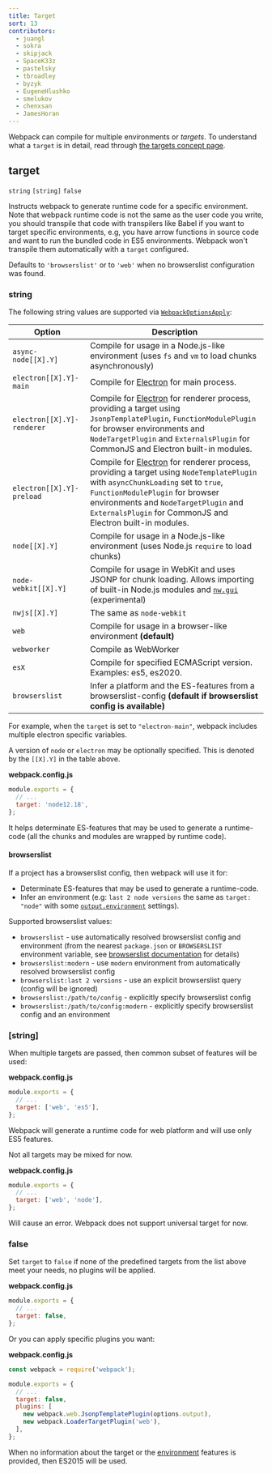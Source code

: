 ```yaml
---
title: Target
sort: 13
contributors:
  - juangl
  - sokra
  - skipjack
  - SpaceK33z
  - pastelsky
  - tbroadley
  - byzyk
  - EugeneHlushko
  - smelukov
  - chenxsan
  - JamesHoran
---
```


Webpack can compile for multiple environments or _targets_. To understand what a `target` is in detail, read through [the targets concept page](/concepts/targets/).

## target

`string` `[string]` `false`

Instructs webpack to generate runtime code for a specific environment. Note that webpack runtime code is not the same as the user code you write, you should transpile that code with transpilers like Babel if you want to target specific environments, e.g, you have arrow functions in source code and want to run the bundled code in ES5 environments. Webpack won't transpile them automatically with a `target` configured.

Defaults to `'browserslist'` or to `'web'` when no browserslist configuration was found.

### string

The following string values are supported via [`WebpackOptionsApply`](https://github.com/webpack/webpack/blob/main/lib/WebpackOptionsApply.js):

| Option                     | Description                                                                                                                                                                                                                                                                                          |
| -------------------------- | ---------------------------------------------------------------------------------------------------------------------------------------------------------------------------------------------------------------------------------------------------------------------------------------------------- |
| `async-node[[X].Y]`        | Compile for usage in a Node.js-like environment (uses `fs` and `vm` to load chunks asynchronously)                                                                                                                                                                                                   |
| `electron[[X].Y]-main`     | Compile for [Electron](https://electronjs.org/) for main process.                                                                                                                                                                                                                                    |
| `electron[[X].Y]-renderer` | Compile for [Electron](https://electronjs.org/) for renderer process, providing a target using `JsonpTemplatePlugin`, `FunctionModulePlugin` for browser environments and `NodeTargetPlugin` and `ExternalsPlugin` for CommonJS and Electron built-in modules.                                       |
| `electron[[X].Y]-preload`  | Compile for [Electron](https://electronjs.org/) for renderer process, providing a target using `NodeTemplatePlugin` with `asyncChunkLoading` set to `true`, `FunctionModulePlugin` for browser environments and `NodeTargetPlugin` and `ExternalsPlugin` for CommonJS and Electron built-in modules. |
| `node[[X].Y]`              | Compile for usage in a Node.js-like environment (uses Node.js `require` to load chunks)                                                                                                                                                                                                              |
| `node-webkit[[X].Y]`       | Compile for usage in WebKit and uses JSONP for chunk loading. Allows importing of built-in Node.js modules and [`nw.gui`](http://docs.nwjs.io/en/latest/) (experimental)                                                                                                                             |
| `nwjs[[X].Y]`              | The same as `node-webkit`                                                                                                                                                                                                                                                                            |
| `web`                      | Compile for usage in a browser-like environment **(default)**                                                                                                                                                                                                                                        |
| `webworker`                | Compile as WebWorker                                                                                                                                                                                                                                                                                 |
| `esX`                      | Compile for specified ECMAScript version. Examples: es5, es2020.                                                                                                                                                                                                                                     |
| `browserslist`             | Infer a platform and the ES-features from a browserslist-config **(default if browserslist config is available)**                                                                                                                                                                                    |

For example, when the `target` is set to `"electron-main"`, webpack includes multiple electron specific variables.

A version of `node` or `electron` may be optionally specified. This is denoted by the `[[X].Y]` in the table above.

**webpack.config.js**

```js
module.exports = {
  // ...
  target: 'node12.18',
};
```

It helps determinate ES-features that may be used to generate a runtime-code (all the chunks and modules are wrapped by runtime code).

#### browserslist

If a project has a browserslist config, then webpack will use it for:

- Determinate ES-features that may be used to generate a runtime-code.
- Infer an environment (e.g: `last 2 node versions` the same as `target: "node"` with some [`output.environment`](/configuration/output/#outputenvironment) settings).

Supported browserslist values:

- `browserslist` - use automatically resolved browserslist config and environment (from the nearest `package.json` or `BROWSERSLIST` environment variable, see [browserslist documentation](https://github.com/browserslist/browserslist#queries) for details)
- `browserslist:modern` - use `modern` environment from automatically resolved browserslist config
- `browserslist:last 2 versions` - use an explicit browserslist query (config will be ignored)
- `browserslist:/path/to/config` - explicitly specify browserslist config
- `browserslist:/path/to/config:modern` - explicitly specify browserslist config and an environment

### [string]

When multiple targets are passed, then common subset of features will be used:

**webpack.config.js**

```js
module.exports = {
  // ...
  target: ['web', 'es5'],
};
```

Webpack will generate a runtime code for web platform and will use only ES5 features.

Not all targets may be mixed for now.

**webpack.config.js**

```js
module.exports = {
  // ...
  target: ['web', 'node'],
};
```

Will cause an error. Webpack does not support universal target for now.

### false

Set `target` to `false` if none of the predefined targets from the list above meet your needs, no plugins will be applied.

**webpack.config.js**

```js
module.exports = {
  // ...
  target: false,
};
```

Or you can apply specific plugins you want:

**webpack.config.js**

```js
const webpack = require('webpack');

module.exports = {
  // ...
  target: false,
  plugins: [
    new webpack.web.JsonpTemplatePlugin(options.output),
    new webpack.LoaderTargetPlugin('web'),
  ],
};
```

When no information about the target or the [environment](/configuration/output/#outputenvironment) features is provided, then ES2015 will be used.
